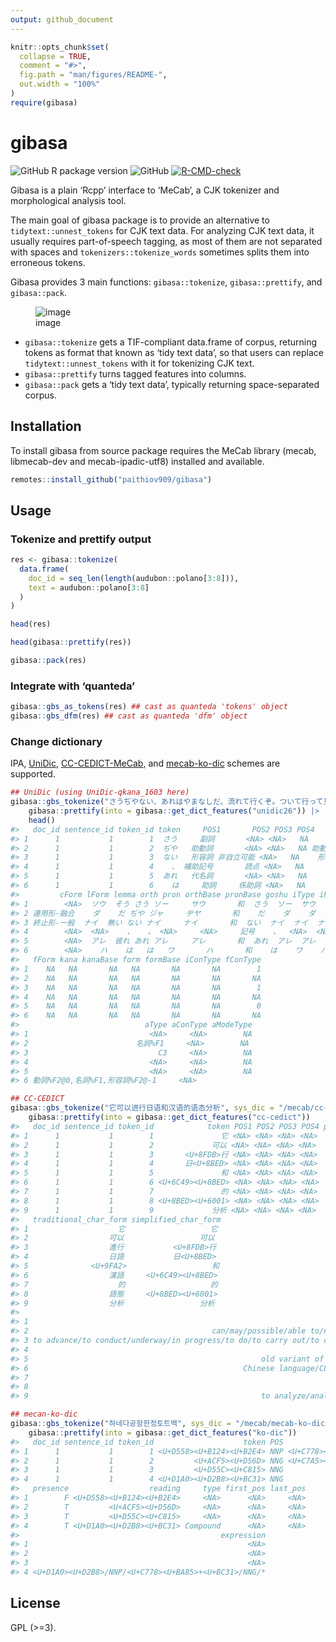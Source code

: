 ```yaml
---
output: github_document
---
```


<!-- README.md is generated from README.Rmd. Please edit that file -->

```r
knitr::opts_chunk$set(
  collapse = TRUE,
  comment = "#>",
  fig.path = "man/figures/README-",
  out.width = "100%"
)
require(gibasa)
```

# gibasa

<!-- badges: start -->
![GitHub R package version](https://img.shields.io/github/r-package/v/paithiov909/gibasa)
![GitHub](https://img.shields.io/github/license/paithiov909/gibasa)
[![R-CMD-check](https://github.com/paithiov909/gibasa/workflows/R-CMD-check/badge.svg)](https://github.com/paithiov909/gibasa/actions)
<!-- badges: end -->


Gibasa is a plain 'Rcpp' interface to 'MeCab', a CJK tokenizer and morphological analysis tool.

The main goal of gibasa package is to provide an alternative to `tidytext::unnest_tokens` for CJK text data.
For analyzing CJK text data, it usually requires part-of-speech tagging,
as most of them are not separated with spaces and `tokenizers::tokenize_words` sometimes splits them into erroneous tokens.

Gibasa provides 3 main functions: `gibasa::tokenize`, `gibasa::prettify`, and `gibasa::pack`.

![image](man/figures/tidytext_fig5_1_mod.drawio.png)

- `gibasa::tokenize` gets a TIF-compliant data.frame of corpus, returning tokens as format that known as 'tidy text data', so that users can replace `tidytext::unnest_tokens` with it for tokenizing CJK text.
- `gibasa::prettify` turns tagged features into columns.
- `gibasa::pack` gets a 'tidy text data', typically returning space-separated corpus.


## Installation

To install gibasa from source package requires the MeCab library (mecab, libmecab-dev and mecab-ipadic-utf8) installed and available.

```r
remotes::install_github("paithiov909/gibasa")
```

## Usage

### Tokenize and prettify output

```r
res <- gibasa::tokenize(
  data.frame(
    doc_id = seq_len(length(audubon::polano[3:8])),
    text = audubon::polano[3:8]
  )
)

head(res)

head(gibasa::prettify(res))

gibasa::pack(res)
```

### Integrate with 'quanteda'

```r
gibasa::gbs_as_tokens(res) ## cast as quanteda 'tokens' object
gibasa::gbs_dfm(res) ## cast as quanteda 'dfm' object
```

### Change dictionary

IPA, [UniDic](https://ccd.ninjal.ac.jp/unidic/), [CC-CEDICT-MeCab](https://github.com/ueda-keisuke/CC-CEDICT-MeCab), and [mecab-ko-dic](https://bitbucket.org/eunjeon/mecab-ko-dic/src/master/) schemes are supported.

```r
## UniDic (using UniDic-qkana_1603 here)
gibasa::gbs_tokenize("さうぢやない、あれはやまなしだ、流れて行くぞ。ついて行って見よう、あゝいゝ匂ひだな。", sys_dic = "/mecab/UniDic-qkana_1603") |> 
    gibasa::prettify(into = gibasa::get_dict_features("unidic26")) |> 
    head()
#>   doc_id sentence_id token_id token     POS1       POS2 POS3 POS4     cType
#> 1      1           1        1  さう     副詞       <NA> <NA>   NA      <NA>
#> 2      1           1        2  ぢや   助動詞       <NA> <NA>   NA 助動詞-ダ
#> 3      1           1        3  ない   形容詞 非自立可能 <NA>   NA    形容詞
#> 4      1           1        4    、 補助記号       読点 <NA>   NA      <NA>
#> 5      1           1        5  あれ   代名詞       <NA> <NA>   NA      <NA>
#> 6      1           1        6    は     助詞     係助詞 <NA>   NA      <NA>
#>         cForm lForm lemma orth pron orthBase pronBase goshu iType iForm fType
#> 1        <NA>  ソウ  そう さう ソー     サウ       和  さう  ソー  サウ  ソウ
#> 2 連用形-融合    ダ    だ ぢや ジャ     ヂヤ       和    だ    ダ    ダ    ダ
#> 3 終止形-一般  ナイ  無い ない ナイ     ナイ       和  ない  ナイ  ナイ  ナイ
#> 4        <NA>  <NA>    、   、 <NA>     <NA>     記号    、  <NA>  <NA>  <NA>
#> 5        <NA>  アレ  彼れ あれ アレ     アレ       和  あれ  アレ  アレ  アレ
#> 6        <NA>    ハ    は   は   ワ       ハ       和    は    ワ    ハ    ハ
#>   fForm kana kanaBase form formBase iConType fConType
#> 1    NA   NA       NA   NA       NA       NA        1
#> 2    NA   NA       NA   NA       NA       NA       NA
#> 3    NA   NA       NA   NA       NA       NA        1
#> 4    NA   NA       NA   NA       NA       NA       NA
#> 5    NA   NA       NA   NA       NA       NA        0
#> 6    NA   NA       NA   NA       NA       NA       NA
#>                            aType aConType aModeType
#> 1                           <NA>     <NA>        NA
#> 2                        名詞%F1     <NA>        NA
#> 3                             C3     <NA>        NA
#> 4                           <NA>     <NA>        NA
#> 5                           <NA>     <NA>        NA
#> 6 動詞%F2@0,名詞%F1,形容詞%F2@-1     <NA>  

## CC-CEDICT
gibasa::gbs_tokenize("它可以进行日语和汉语的语态分析", sys_dic = "/mecab/cc-cedict") |> 
    gibasa::prettify(into = gibasa::get_dict_features("cc-cedict"))
#>   doc_id sentence_id token_id            token POS1 POS2 POS3 POS4 pinyin_pron
#> 1      1           1        1               它 <NA> <NA> <NA> <NA>         ta1
#> 2      1           1        2             可以 <NA> <NA> <NA> <NA>     ke3 yi3
#> 3      1           1        3       <U+8FDB>行 <NA> <NA> <NA> <NA>  jin4 xing2
#> 4      1           1        4       日<U+8BED> <NA> <NA> <NA> <NA>     Ri4 yu3
#> 5      1           1        5               和 <NA> <NA> <NA> <NA>         he2
#> 6      1           1        6 <U+6C49><U+8BED> <NA> <NA> <NA> <NA>    Han4 yu3
#> 7      1           1        7               的 <NA> <NA> <NA> <NA>         di4
#> 8      1           1        8 <U+8BED><U+6001> <NA> <NA> <NA> <NA>    yu3 tai4
#> 9      1           1        9             分析 <NA> <NA> <NA> <NA>    fen1 xi1
#>   traditional_char_form simplified_char_form
#> 1                    它                   它
#> 2                  可以                 可以
#> 3                  進行           <U+8FDB>行
#> 4                  日語           日<U+8BED>
#> 5              <U+9FA2>                   和
#> 6                  漢語     <U+6C49><U+8BED>
#> 7                    的                   的
#> 8                  語態     <U+8BED><U+6001>
#> 9                  分析                 分析
#>                                                                              definition
#> 1                                                                                   it/
#> 2                                         can/may/possible/able to/not bad/pretty good/
#> 3 to advance/to conduct/underway/in progress/to do/to carry out/to carry on/to execute/
#> 4                                                                    Japanese language/
#> 5                                                    old variant of 和[he2]/harmonious/
#> 6                                                Chinese language/CL:門|<U+95E8>[men2]/
#> 7                                                                            aim/clear/
#> 8                                                                      voice (grammar)/
#> 9                                                    to analyze/analysis/CL:個|个[ge4]/

## mecan-ko-dic
gibasa::gbs_tokenize("하네다공항한정토트백", sys_dic = "/mecab/mecab-ko-dic") |> 
    gibasa::prettify(into = gibasa::get_dict_features("ko-dic"))
#>   doc_id sentence_id token_id                    token POS          meaning
#> 1      1           1        1 <U+D558><U+B124><U+B2E4> NNP <U+C778><U+BA85>
#> 2      1           1        2         <U+ACF5><U+D56D> NNG <U+C7A5><U+C18C>
#> 3      1           1        3         <U+D55C><U+C815> NNG             <NA>
#> 4      1           1        4 <U+D1A0><U+D2B8><U+BC31> NNG             <NA>
#>   presence                  reading     type first_pos last_pos
#> 1        F <U+D558><U+B124><U+B2E4>     <NA>      <NA>     <NA>
#> 2        T         <U+ACF5><U+D56D>     <NA>      <NA>     <NA>
#> 3        T         <U+D55C><U+C815>     <NA>      <NA>     <NA>
#> 4        T <U+D1A0><U+D2B8><U+BC31> Compound      <NA>     <NA>
#>                                             expression
#> 1                                                 <NA>
#> 2                                                 <NA>
#> 3                                                 <NA>
#> 4 <U+D1A0><U+D2B8>/NNP/<U+C778><U+BA85>+<U+BC31>/NNG/*
```

## License

GPL (>=3).
